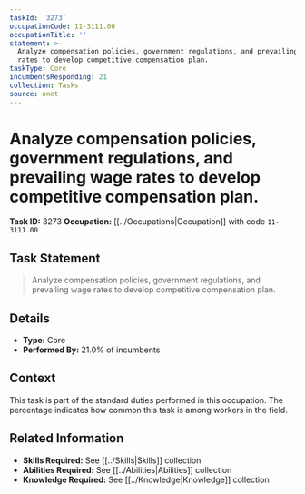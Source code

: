 ```yaml
---
taskId: '3273'
occupationCode: 11-3111.00
occupationTitle: ''
statement: >-
  Analyze compensation policies, government regulations, and prevailing wage
  rates to develop competitive compensation plan.
taskType: Core
incumbentsResponding: 21
collection: Tasks
source: onet
---
```

# Analyze compensation policies, government regulations, and prevailing wage rates to develop competitive compensation plan.

**Task ID:** 3273
**Occupation:** [[../Occupations|Occupation]] with code `11-3111.00`

## Task Statement

> Analyze compensation policies, government regulations, and prevailing wage rates to develop competitive compensation plan.

## Details

- **Type:** Core
- **Performed By:** 21.0% of incumbents

## Context

This task is part of the standard duties performed in this occupation. The percentage indicates how common this task is among workers in the field.

## Related Information

- **Skills Required:** See [[../Skills|Skills]] collection
- **Abilities Required:** See [[../Abilities|Abilities]] collection
- **Knowledge Required:** See [[../Knowledge|Knowledge]] collection
